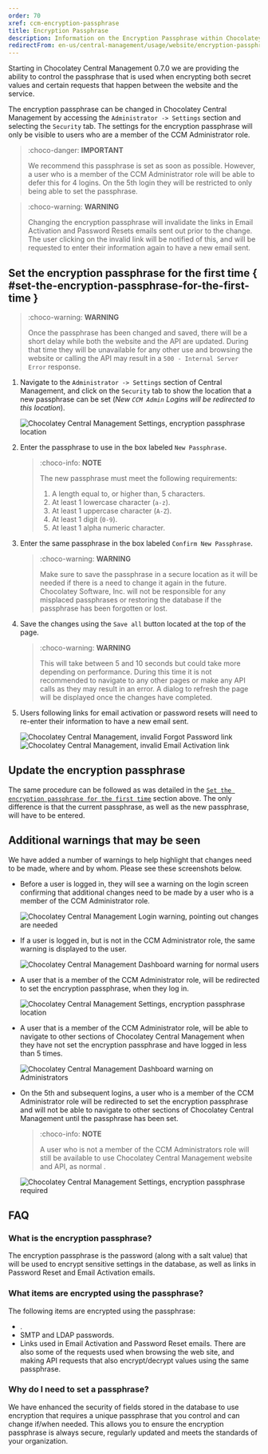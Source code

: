 ```yaml
---
order: 70
xref: ccm-encryption-passphrase
title: Encryption Passphrase
description: Information on the Encryption Passphrase within Chocolatey Central Management
redirectFrom: en-us/central-management/usage/website/encryption-passphrase
---
```


Starting in Chocolatey Central Management 0.7.0 we are providing the ability to control the passphrase that is used when encrypting both secret values and certain requests that happen between the website and the service.

The encryption passphrase can be changed in Chocolatey Central Management by accessing the `Administrator -> Settings` section and selecting the `Security` tab. The settings for the encryption passphrase will only be visible to users who are a member of the CCM Administrator role.

> :choco-danger: **IMPORTANT**
>
> We recommend this passphrase is set as soon as possible. However, a user who is a member of the CCM Administrator role will be able to defer this for 4 logins. On the 5th login they will be restricted to only being able to set the passphrase.

> :choco-warning: **WARNING**
>
> Changing the encryption passphrase will invalidate the links in Email Activation and Password Resets emails sent out prior to the change. The user clicking on the invalid link will be notified of this, and will be requested to enter their information again to have a new email sent.

## Set the encryption passphrase for the first time { #set-the-encryption-passphrase-for-the-first-time }

> :choco-warning: **WARNING**
>
> Once the passphrase has been changed and saved, there will be a short delay while both the website and the API are updated. During that time they will be unavailable for any other use and browsing the website or calling the API may result in a `500 - Internal Server Error` response.

1. Navigate to the `Administrator -> Settings` section of Central Management, and click on the `Security` tab to show the location that a new passphrase can be set (_New `CCM Admin` Logins will be redirected to this location_).

   ![Chocolatey Central Management Settings, encryption passphrase location](/images/ccm-playwright/administration/settings/security-alert-new-passphrase-warning.png)

2. Enter the passphrase to use in the box labeled `New Passphrase`.

   > :choco-info: **NOTE**
   >
   > The new passphrase must meet the following requirements:
   >
   > 1. A length equal to, or higher than, 5 characters.
   > 2. At least 1 lowercase character (`a-z`).
   > 3. At least 1 uppercase character (`A-Z`).
   > 4. At least 1 digit (`0-9`).
   > 5. At least 1 alpha numeric character.
3. Enter the same passphrase in the box labeled `Confirm New Passphrase`.

   > :choco-warning: **WARNING**
   >
   > Make sure to save the passphrase in a secure location as it will be needed if there is a need to change it again in the future.
   > Chocolatey Software, Inc. will not be responsible for any misplaced passphrases or restoring the database if the passphrase has been forgotten or lost.
4. Save the changes using the `Save all` button located at the top of the page.

   > :choco-warning: **WARNING**
   >
   > This will take between 5 and 10 seconds but could take more depending on performance.
   > During this time it is not recommended to navigate to any other pages or make any API calls as they may result in an error.
   > A dialog to refresh the page will be displayed once the changes have completed.
5. Users following links for email activation or password resets will need to re-enter their information to have a new email sent.

   ![Chocolatey Central Management, invalid Forgot Password link ](/images/ccm-playwright/account/forgot-password/alert-invalid-link.png)
   ![Chocolatey Central Management, invalid Email Activation link](/images/ccm-playwright/account/email-activation/alert-invalid-link.png)

## Update the encryption passphrase

The same procedure can be followed as was detailed in the [`Set the encryption passphrase for the first time`](#set-the-encryption-passphrase-for-the-first-time) section above.
The only difference is that the current passphrase, as well as the new passphrase, will have to be entered.

## Additional warnings that may be seen

We have added a number of warnings to help highlight that changes need to be made, where and by whom. Please see these screenshots below.

- Before a user is logged in, they will see a warning on the login screen confirming that additional changes need to be made by a user who is a member of the CCM Administrator role.

  ![Chocolatey Central Management Login warning, pointing out changes are needed](/images/ccm-playwright/account/login/alert-additional-settings.png)
- If a user is logged in, but is not in the CCM Administrator role, the same warning is displayed to the user.

  ![Chocolatey Central Management Dashboard warning for normal users](/images/ccm-playwright/dashboard/alert-passphrase-admin.png)
- A user that is a member of the CCM Administrator role, will be redirected to set the encryption passphrase, when they log in.

  ![Chocolatey Central Management Settings, encryption passphrase location](/images/ccm-playwright/administration/settings/security-alert-new-passphrase-warning.png)

- A user that is a member of the CCM Administrator role, will be able to navigate to other sections of Chocolatey Central Management when they have not set the encryption passphrase and have logged in less than 5 times.

  ![Chocolatey Central Management Dashboard warning on Administrators](/images/ccm-playwright/dashboard/alert-passphrase-user.png)

- On the 5th and subsequent logins, a user who is a member of the CCM Administrator role will be redirected to set the encryption passphrase and will not be able to navigate to other sections of Chocolatey Central Management until the passphrase has been set.
  > :choco-info: **NOTE**
  >
  > A user who is not a member of the CCM Administrators role will still be available to use Chocolatey Central Management website and API, as normal .

  ![Chocolatey Central Management Settings, encryption passphrase required](/images/ccm-playwright/administration/settings/security-alert-new-passphrase-danger.png)

## FAQ

### What is the encryption passphrase?

The encryption passphrase is the password (along with a salt value) that will be used to encrypt sensitive settings in the database, as well as links in Password Reset and Email Activation emails.

### What items are encrypted using the passphrase?

The following items are encrypted using the passphrase:

- <Xref title="`Sensitive Variables`" value="ccm-administration-sensitive-variables" />.
- SMTP and LDAP passwords.
- Links used in Email Activation and Password Reset emails.
There are also some of the requests used when browsing the web site, and making API requests that also encrypt/decrypt values using the same passphrase.

### Why do I need to set a passphrase?

We have enhanced the security of fields stored in the database to use encryption that requires a unique passphrase that you control and can change if/when needed. This allows you to ensure the encryption passphrase is always secure, regularly updated and meets the standards of your organization.
